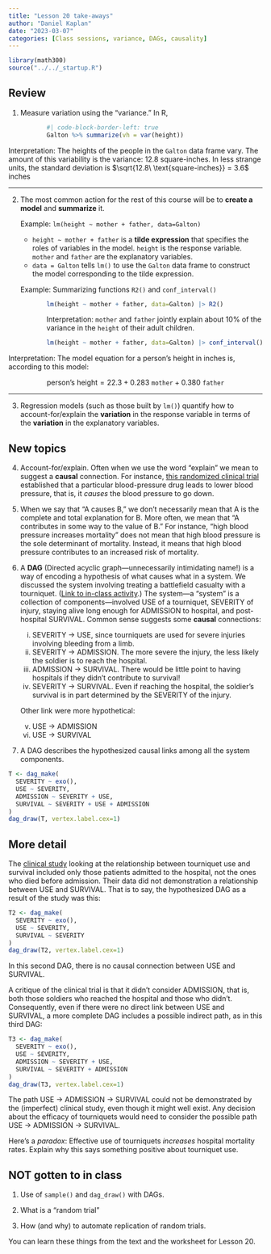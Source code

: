 ```yaml
---
title: "Lesson 20 take-aways"
author: "Daniel Kaplan"
date: "2023-03-07"
categories: [Class sessions, variance, DAGs, causality]
---
```


```r
library(math300)
source("../../_startup.R")
```

## Review

1. Measure variation using the "variance." In R, 

:::: {style="margin-left: 2cm;"}
```r
#| code-block-border-left: true
Galton %>% summarize(vh = var(height))
```
::::

Interpretation: The heights of the people in the `Galton` data frame vary. The amount of this variability is the variance: 12.8 square-inches. In less strange units, the standard deviation is $\sqrt{12.8\ \text{square-inches}} = 3.6$ inches

-----

2. The most common action for the rest of this course will be to **create a model** and **summarize** it.

    Example: `lm(height ~ mother + father, data=Galton)`

    - `height ~ mother + father` is a **tilde expression** that specifies the roles of variables in the model. `height` is the response variable. `mother` and `father` are the explanatory variables.
    - `data = Galton` tells `lm()` to use the `Galton` data frame to construct the model corresponding to the tilde expression.
        
    Example: Summarizing functions `R2()` and `conf_interval()`

:::: {style="margin-left: 2cm;"}
```r
lm(height ~ mother + father, data=Galton) |> R2()
```

Interpretation: `mother` and `father` jointly explain about 10% of the variance in the `height` of their adult children.

```r
lm(height ~ mother + father, data=Galton) |> conf_interval()
```

::::

Interpretation: The model equation for a person's height in inches is, according to this model:

$$\text{person's height} = 22.3 + 0.283\ \mathtt{mother} + 0.380\ \mathtt{father}$$

-----

3. Regression models (such as those built by `lm()`) quantify how to account-for/explain the **variation** in the response variable in terms of the **variation** in the explanatory variables. 

## New topics

4. Account-for/explain. Often when we use the word "explain" we mean to suggest a **causal** connection. For instance, [this randomized clinical trial](www/1-s2.0-S0140673697053816-main.pdf) established that a particular blood-pressure drug leads to lower blood pressure, that is, it *causes* the blood pressure to go down. 

5. When we say that "A causes B," we don't necessarily mean that A is the complete and total explanation for B. More often, we mean that "A contributes in some way to the value of B." For instance, "high blood pressure increases mortality" does not mean that high blood pressure is the sole determinant of mortality. Instead, it means that high blood pressure contributes to an increased risk of mortality.

6. A **DAG** (Directed acyclic graph---unnecessarily intimidating name!) is a way of encoding a hypothesis of what causes what in a system. We discussed the system involving treating a battlefield casualty with a tourniquet. ([Link to in-class activity](https://dtkaplan.github.io/Math-300Z/Day-by-day/Lesson-20/Life-savers.html).) The system---a "system" is a collection of components---involved USE of a tourniquet, SEVERITY of injury, staying alive long enough for ADMISSION to hospital, and post-hospital SURVIVAL. Common sense suggests some **causal** connections:

    i. SEVERITY $\longrightarrow$ USE, since tourniquets are used for severe injuries involving bleeding from a limb.
    ii. SEVERITY $\longrightarrow$ ADMISSION. The more severe the injury, the less likely the soldier is to reach the hospital.
    iii. ADMISSION $\longrightarrow$ SURVIVAL. There would be little point to having hospitals if they didn't contribute to survival!
    iv. SEVERITY $\longrightarrow$ SURVIVAL. Even if reaching the hospital, the soldier's survival is in part determined by the SEVERITY of the injury.
    
    Other link were more hypothetical:
    
    v. USE $\longrightarrow$ ADMISSION
    vi. USE $\longrightarrow$ SURVIVAL
    
7. A DAG describes the hypothesized causal links among all the system components.

```r
T <- dag_make(
  SEVERITY ~ exo(),
  USE ~ SEVERITY,
  ADMISSION ~ SEVERITY + USE,
  SURVIVAL ~ SEVERITY + USE + ADMISSION
)
dag_draw(T, vertex.label.cex=1)
```
::: {.callout-note}
## More detail

The [clinical study](https://www.annemergmed.com/article/S0196-0644(14)01408-5/fulltext) looking at the relationship between tourniquet use and survival included only those patients admitted to the hospital, not the ones who died before admission. Their data did not demonstration a relationship between USE and SURVIVAL. That is to say, the hypothesized DAG as a result of the study was this:

```r
T2 <- dag_make(
  SEVERITY ~ exo(),
  USE ~ SEVERITY,
  SURVIVAL ~ SEVERITY
)
dag_draw(T2, vertex.label.cex=1)
```

In this second DAG, there is no causal connection between USE and SURVIVAL.

A critique of the clinical trial is that it didn't consider ADMISSION, that is, both those soldiers who reached the hospital and those who didn't. Consequently, even if there were no direct link between USE and SURVIVAL, a more complete DAG includes a possible indirect path, as in this third DAG:

```r
T3 <- dag_make(
  SEVERITY ~ exo(),
  USE ~ SEVERITY,
  ADMISSION ~ SEVERITY + USE,
  SURVIVAL ~ SEVERITY + ADMISSION
)
dag_draw(T3, vertex.label.cex=1)
```

The path USE $\longrightarrow$ ADMISSION $\longrightarrow$ SURVIVAL could not be demonstrated by the (imperfect) clinical study, even though it might well exist. Any decision about the efficacy of tourniquets would need to consider the possible path USE $\longrightarrow$ ADMISSION $\longrightarrow$ SURVIVAL.

Here's a *paradox*: Effective use of tourniquets *increases* hospital mortality rates. Explain why this says something positive about tourniquet use. 

:::

## NOT gotten to in class

1. Use of `sample()` and `dag_draw()` with DAGs.

2. What is a "random trial"

3. How (and why) to automate replication of random trials. 

You can learn these things from the text and the worksheet for Lesson 20.

